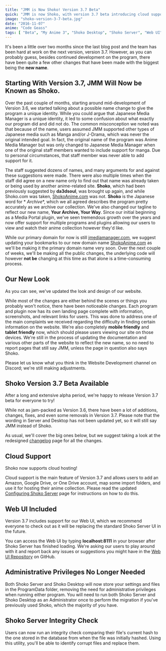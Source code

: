 ```yaml
---
title: "JMM is Now Shoko! Version 3.7 Beta"
quick: "JMM is now Shoko, with version 3.7 beta introducing cloud support and a new Web UI."
image: "shoko-version-3-7-beta.jpg"
date: "2016-11-07"
anime: "Code Geass"
tags: [ "Beta", "My Anime 3", "Shoko Desktop", "Shoko Server", "Web UI" ]
---
```


It's been a little over two months since the last blog post and the team has been hard at work on the next version,
version 3.7. However, as you can probably guess, besides continued development on the program, there have been quite a
few other changes that have been made with the biggest being the **new name**.

## Starting With Version 3.7, JMM Will Now be Known as Shoko.

Over the past couple of months, starting around mid-development of Version 3.6, we started talking about a possible name
change to give the program a unique identity. While you could argue that Japanese Media Manager is a unique identity, it
led to some confusion about what exactly our program did and did not do. The common misconception we noted was that
because of the name, users assumed JMM supported other types of Japanese media such as Manga and/or J-Drama, which was
never the original intended goal. In fact, the original name of the program was Anime Media Manager but was only changed
to Japanese Media Manager when one of the original staff members wanted to include support for manga. Due to personal
circumstances, that staff member was never able to add support for it.

The staff suggested dozens of names, and many arguments for and against these suggestions were made. There were also
multiple times when the staff did agree on a new name only to find out that name was already taken or being used by
another anime-related site. **Shoko**, which had been previously suggested by **da3dsoul**, was brought up again, and
while Shoko.com was taken, [ShokoAnime.com](https://ShokoAnime.com) was not. **Shoko** is the Japanese word for *
*Archive**, which we all agreed describes the program pretty accurately as we archive our collection. We've also changed
our tagline to reflect our new name, **Your Archive, Your Way**. Since our initial beginning as a Media Portal plugin,
we've seen tremendous growth over the years and now offer support for multiple programs and plugins allowing our users
to view and watch their anime collection however they'd like.

While our primary domain for now is still [jmediamanager.com](https://jmediamanager.org), we suggest updating your bookmarks to our new
domain name [ShokoAnime.com](https://ShokoAnime.com) as we'll be making it the primary domain name very soon. Over the next couple of
weeks, we'll be making all the public changes, the underlying code will however **not be** changing at this time as that
alone is a time-consuming process.

## Our New Look

As you can see, we've updated the look and design of our website.

While most of the changes are either behind the scenes or things you probably won't notice, there have been noticeable
changes. Each program and plugin now has its own landing page complete with information, screenshots, and relevant links
for users. This was done to address one of the main complaints we received regarding the difficulty in finding certain
information on the website. We're also completely **mobile friendly** and **tablet friendly** now, which should please
users viewing our site on those devices. We're still in the process of updating the documentation and various other
parts of the website to reflect the new name, so no need to report pages that still say JMM, unless the page in question
also says Shoko.

Please let us know what you think in the Website Development channel on Discord; we're still making adjustments.

## Shoko Version 3.7 Beta Available

After a long and extensive alpha period, we're happy to release Version 3.7 beta for everyone to try!

While not as jam-packed as Version 3.6, there have been a lot of additions, changes, fixes, and even some removals in
Version 3.7. Please note that the wording in Server and Desktop has not been updated yet, so it will still say JMM
instead of Shoko.

As usual, we'll cover the big ones below, but we suggest taking a look at the
redesigned [changelog](https://docs.shokoanime.com/changelog) page for all the changes.

## Cloud Support

Shoko now supports cloud hosting!

Cloud support is the main feature of Version 3.7 and allows users to add an Amazon, Google Drive, or One Drive account,
map some import folders, and use it for hosting their anime collection. Please read the
updated [Configuring Shoko Server](https://docs.shokoanime.com/server/config.html) page for instructions on how to do
this.

## Web UI Included

Version 3.7 includes support for our Web UI, which we recommend everyone to check out as it will be replacing the
standard Shoko Server UI in the future.

You can access the Web UI by typing **localhost:8111** in your browser after Shoko Server has finished loading. We're
asking our users to play around with it and report back any issues or suggestions you might have in
the [Web UI Repository](https://github.com/ShokoAnime/ShokoServer-WebUI) on GitHub.

## Administrative Privileges No Longer Needed

Both Shoko Server and Shoko Desktop will now store your settings and files in the ProgramData folder, removing the need
for administrative privileges when running either program. You will need to run both Shoko Server and Shoko Desktop as
an Administrator once to perform the migration if you've previously used Shoko, which the majority of you have.

## Shoko Server Integrity Check

Users can now run an integrity check comparing their file's current hash to the one stored in the database from when the
file was initially hashed. Using this utility, you'll be able to identify corrupt files and replace them.
